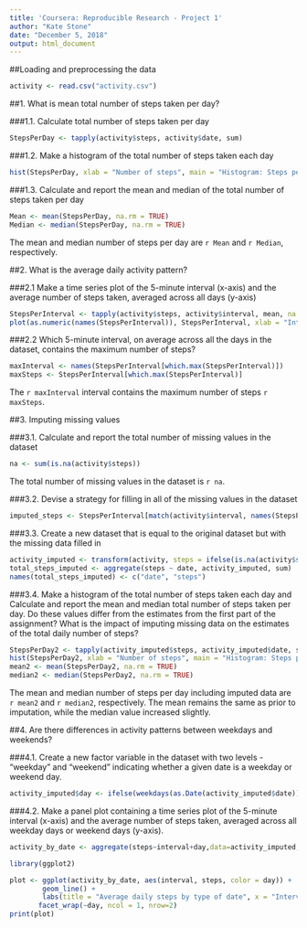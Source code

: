 ---
title: 'Coursera: Reproducible Research - Project 1'
author: "Kate Stone"
date: "December 5, 2018"
output: html_document
---
##Loading and preprocessing the data

```{r}
activity <- read.csv("activity.csv")
```

##1. What is mean total number of steps taken per day?

###1.1. Calculate total number of steps taken per day

```{r}
StepsPerDay <- tapply(activity$steps, activity$date, sum)
```

###1.2. Make a histogram of the total number of steps taken each day

```{r}
hist(StepsPerDay, xlab = "Number of steps", main = "Histogram: Steps per day")
```

###1.3. Calculate and report the mean and median of the total number of steps taken per day

```{r}
Mean <- mean(StepsPerDay, na.rm = TRUE)
Median <- median(StepsPerDay, na.rm = TRUE)
```

The mean and median number of steps per day are `r Mean` and `r Median`, respectively.

##2. What is the average daily activity pattern?

###2.1 Make a time series plot of the 5-minute interval (x-axis) and the average number of steps taken, averaged across all days (y-axis)

```{r}
StepsPerInterval <- tapply(activity$steps, activity$interval, mean, na.rm = TRUE)
plot(as.numeric(names(StepsPerInterval)), StepsPerInterval, xlab = "Interval", ylab = "Steps", main = "Average daily activity pattern", type = "l")
```

###2.2 Which 5-minute interval, on average across all the days in the dataset, contains the maximum number of steps?

```{r}
maxInterval <- names(StepsPerInterval[which.max(StepsPerInterval)])
maxSteps <- StepsPerInterval[which.max(StepsPerInterval)]
```

The `r maxInterval` interval contains the maximum number of steps `r maxSteps`.

##3. Imputing missing values

###3.1. Calculate and report the total number of missing values in the dataset

```{r}
na <- sum(is.na(activity$steps))
```

The total number of missing values in the dataset is `r na`.

###3.2. Devise a strategy for filling in all of the missing values in the dataset

```{r}
imputed_steps <- StepsPerInterval[match(activity$interval, names(StepsPerInterval))]
```
###3.3. Create a new dataset that is equal to the original dataset but with the missing data filled in

```{r}
activity_imputed <- transform(activity, steps = ifelse(is.na(activity$steps), yes = imputed_steps, no = activity$steps))
total_steps_imputed <- aggregate(steps ~ date, activity_imputed, sum)
names(total_steps_imputed) <- c("date", "steps")
```

###3.4. Make a histogram of the total number of steps taken each day and Calculate and report the mean and median total number of steps taken per day. Do these values differ from the estimates from the first part of the assignment? What is the impact of imputing missing data on the estimates of the total daily number of steps?

```{r}
StepsPerDay2 <- tapply(activity_imputed$steps, activity_imputed$date, sum)
hist(StepsPerDay2, xlab = "Number of steps", main = "Histogram: Steps per day (Imputed data)")
mean2 <- mean(StepsPerDay2, na.rm = TRUE)
median2 <- median(StepsPerDay2, na.rm = TRUE)
```

The mean and median number of steps per day including imputed data are `r mean2` and `r median2`, respectively. The mean remains the same as prior to imputation, while the median value increased slightly.

##4. Are there differences in activity patterns between weekdays and weekends?

###4.1. Create a new factor variable in the dataset with two levels - "weekday" and "weekend" indicating whether a given date is a weekday or weekend day.

```{r}
activity_imputed$day <- ifelse(weekdays(as.Date(activity_imputed$date)) == "Saturday" | weekdays(as.Date(activity_imputed$date)) == "Sunday", "weekend", "weekday")
```

###4.2. Make a panel plot containing a time series plot of the 5-minute interval (x-axis) and the average number of steps taken, averaged across all weekday days or weekend days (y-axis).

```{r}

activity_by_date <- aggregate(steps~interval+day,data=activity_imputed,FUN=mean,na.action=na.omit)

library(ggplot2)

plot <- ggplot(activity_by_date, aes(interval, steps, color = day)) + 
        geom_line() +
        labs(title = "Average daily steps by type of date", x = "Interval", y = "Average number of steps") +
       facet_wrap(~day, ncol = 1, nrow=2)
print(plot)
```
